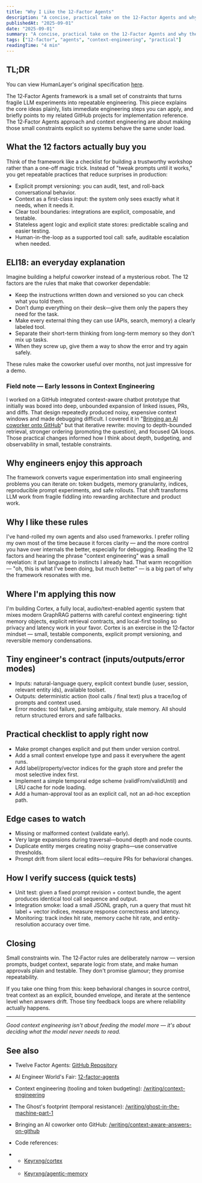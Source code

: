 ```yaml
---
title: "Why I Like the 12-Factor Agents"
description: "A concise, practical take on the 12‑Factor Agents and why the constraints matter, what to implement first, and where I'm applying them."
publishedAt: "2025-09-01"
date: "2025-09-01"
summary: "A concise, practical take on the 12-Factor Agents and why the constraints matter, what to implement first, and where I'm applying them."
tags: ["12-factor", "agents", "context-engineering", "practical"]
readingTime: "4 min"
---
```


## TL;DR

You can view HumanLayer's original specification [here](https://github.com/humanlayer/12-factor-agents/blob/main/README.md).

The 12‑Factor Agents framework is a small set of constraints that turns fragile LLM experiments into repeatable engineering. This piece explains the core ideas plainly, lists immediate engineering steps you can apply, and briefly points to my related GitHub projects for implementation reference.
The 12‑Factor Agents approach and context engineering are about making those small constraints explicit so systems behave the same under load.

## What the 12 factors actually buy you
Think of the framework like a checklist for building a trustworthy workshop rather than a one-off magic trick. Instead of "tweak prompts until it works," you get repeatable practices that reduce surprises in production:

- Explicit prompt versioning: you can audit, test, and roll-back conversational behavior.
- Context as a first-class input: the system only sees exactly what it needs, when it needs it.
- Clear tool boundaries: integrations are explicit, composable, and testable.
- Stateless agent logic and explicit state stores: predictable scaling and easier testing.
- Human-in-the-loop as a supported tool call: safe, auditable escalation when needed.

## ELI18: an everyday explanation
Imagine building a helpful coworker instead of a mysterious robot. The 12 factors are the rules that make that coworker dependable:

- Keep the instructions written down and versioned so you can check what you told them.
- Don’t dump everything on their desk—give them only the papers they need for the task.
- Make every external thing they can use (APIs, search, memory) a clearly labeled tool.
- Separate their short-term thinking from long-term memory so they don't mix up tasks.
- When they screw up, give them a way to show the error and try again safely.

These rules make the coworker useful over months, not just impressive for a demo.


### Field note — Early lessons in Context Engineering
I worked on a GitHub integrated context-aware chatbot prototype that initially was boxed into deep, unbounded expansion of linked issues, PRs, and diffs. That design repeatedly produced noisy, expensive context windows and made debugging difficult. I covered it in "[Bringing an AI coworker onto GitHub](/writing/context-aware-answers-on-github)" but that iterative rewrite: moving to depth-bounded retrieval, stronger ordering (promoting the question), and focused QA loops. Those practical changes informed how I think about depth, budgeting, and observability in small, testable constraints.


## Why engineers enjoy this approach
The framework converts vague experimentation into small engineering problems you can iterate on: token budgets, memory granularity, indices, reproducible prompt experiments, and safe rollouts. That shift transforms LLM work from fragile fiddling into rewarding architecture and product work.

## Why I like these rules
I've hand-rolled my own agents and also used frameworks. I prefer rolling my own most of the time because it forces clarity — and the more control you have over internals the better, especially for debugging. Reading the 12 factors and hearing the phrase "context engineering" was a small revelation: it put language to instincts I already had. That warm recognition — "oh, this is what I've been doing, but much better" — is a big part of why the framework resonates with me.

## Where I'm applying this now
I'm building Cortex, a fully local, audio/text-enabled agentic system that mixes modern GraphRAG patterns with careful context engineering: tight memory objects, explicit retrieval contracts, and local-first tooling so privacy and latency work in your favor. Cortex is an exercise in the 12‑factor mindset — small, testable components, explicit prompt versioning, and reversible memory condensations.

## Tiny engineer's contract (inputs/outputs/error modes)
- Inputs: natural-language query, explicit context bundle (user, session, relevant entity ids), available toolset.
- Outputs: deterministic action (tool calls / final text) plus a trace/log of prompts and context used.
- Error modes: tool failure, parsing ambiguity, stale memory. All should return structured errors and safe fallbacks.

## Practical checklist to apply right now
- Make prompt changes explicit and put them under version control.
- Add a small context envelope type and pass it everywhere the agent runs.
- Add label/property/vector indices for the graph store and prefer the most selective index first.
- Implement a simple temporal edge scheme (validFrom/validUntil) and LRU cache for node loading.
- Add a human-approval tool as an explicit call, not an ad-hoc exception path.

## Edge cases to watch
- Missing or malformed context (validate early).
- Very large expansions during traversal—bound depth and node counts.
- Duplicate entity merges creating noisy graphs—use conservative thresholds.
- Prompt drift from silent local edits—require PRs for behavioral changes.

## How I verify success (quick tests)
- Unit test: given a fixed prompt revision + context bundle, the agent produces identical tool call sequence and output.
- Integration smoke: load a small JSONL graph, run a query that must hit label + vector indices, measure response correctness and latency.
- Monitoring: track index hit rate, memory cache hit rate, and entity-resolution accuracy over time.


## Closing

Small constraints win. The 12‑Factor rules are deliberately narrow — version prompts, budget context, separate logic from state, and make human approvals plain and testable. They don't promise glamour; they promise repeatability.

If you take one thing from this: keep behavioral changes in source control, treat context as an explicit, bounded envelope, and iterate at the sentence level when answers drift. Those tiny feedback loops are where reliability actually happens.


---

_Good context engineering isn't about feeding the model more — it's about deciding what the model never needs to read._

## See also

- Twelve Factor Agents: [GitHub Repository](https://github.com/humanlayer/12-factor-agents)
- AI Engineer World's Fair: [12-factor-agents](https://www.youtube.com/watch?v=8kMaTybvDUw)

- Context engineering (tooling and token budgeting): [/writing/context-engineering](/writing/context-engineering)
- The Ghost's footprint (temporal resistance): [/writing/ghost-in-the-machine-part-1](/writing/ghost-in-the-machine-part-1)
- Bringing an AI coworker onto GitHub: [/writing/context-aware-answers-on-github](/writing/context-aware-answers-on-github)
- Code references: 
 - - [Keyrxng/cortex](https://github.com/keyrxng/cortex)
 - - [Keyrxng/agentic-memory](https://github.com/keyrxng/agentic-memory)